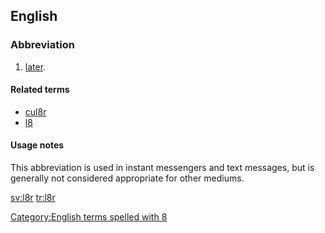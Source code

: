 ==English==

===Abbreviation===
{{head|en}}

# {{context|Internet slang|text messaging|lang=en}} [[later]].

====Related terms====
* [[cul8r]]
* [[l8]]

====Usage notes====
This abbreviation is used in instant messengers and text messages, but is generally not considered appropriate for other mediums.

[[Category:English terms spelled with 8]]

[[sv:l8r]]
[[tr:l8r]]